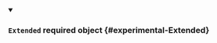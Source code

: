 
<details className="config-field" data-expandable="false" open>
<summary>

### `Extended` <span className="config-field-required" data-required="false">required</span> <span className="config-field-type">object</span> <span className="config-field-default"></span> <span className="config-field-enum"></span> {#experimental-Extended}



</summary>



</details>
